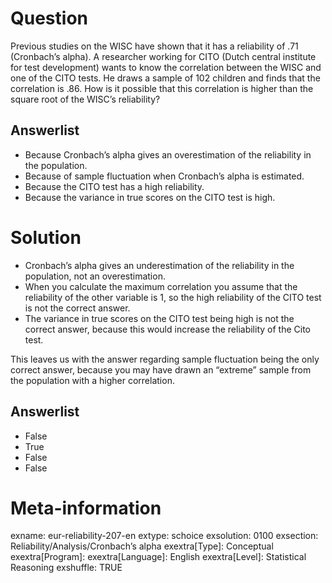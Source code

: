 Question
========
Previous studies on the WISC have shown that it has a reliability of .71 (Cronbach’s alpha). A researcher working for CITO (Dutch central institute for test development) wants to know the correlation between the WISC and one of the CITO tests. He draws a sample of 102 children and finds that the correlation is .86. How is it possible that this correlation is higher than the square root of the WISC’s reliability?

Answerlist
----------
* Because Cronbach’s alpha gives an overestimation of the reliability in the population.
* Because of sample fluctuation when Cronbach’s alpha is estimated.
* Because the CITO test has a high reliability.
* Because the variance in true scores on the CITO test is high.


Solution
========
- Cronbach’s alpha gives an underestimation of the reliability in the population, not an overestimation.
- When you calculate the maximum correlation you assume that the reliability of the other variable is 1, so the high reliability of the CITO test is not the correct answer.
- The variance in true scores on the CITO test being high is not the correct answer, because this would increase the reliability of the Cito test.

This leaves us with the answer regarding sample fluctuation being the only correct answer, because you may have drawn an “extreme” sample from the population with a higher correlation.

Answerlist
----------
* False
* True
* False
* False


Meta-information
================
exname: eur-reliability-207-en
extype: schoice
exsolution: 0100
exsection: Reliability/Analysis/Cronbach's alpha
exextra[Type]: Conceptual
exextra[Program]: 
exextra[Language]: English
exextra[Level]: Statistical Reasoning
exshuffle: TRUE
